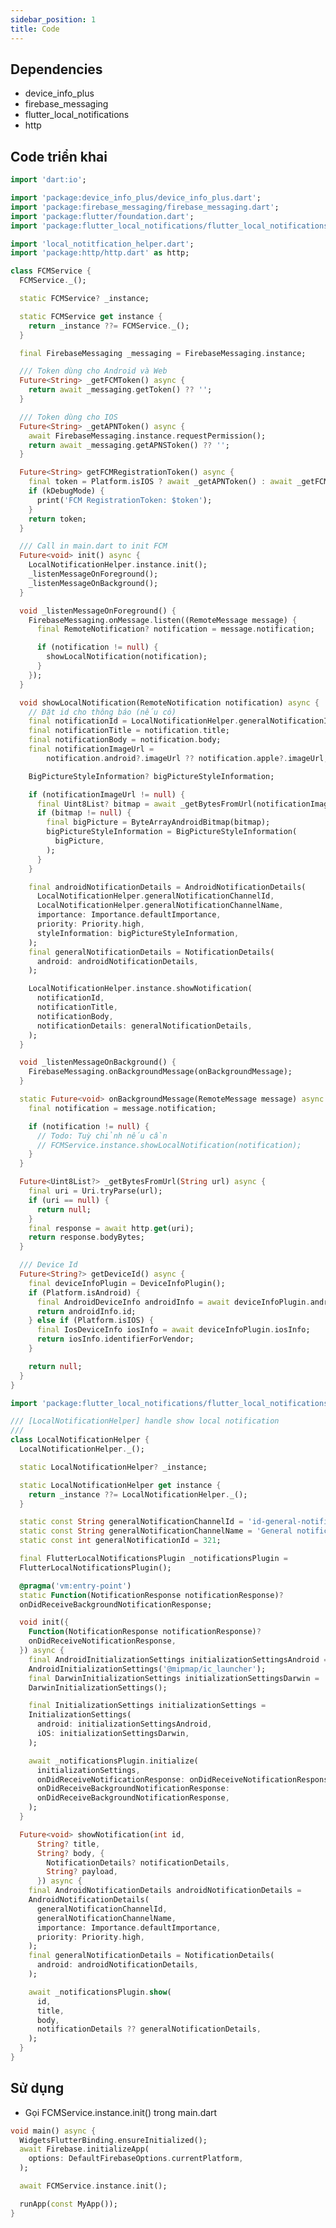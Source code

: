 ```yaml
---
sidebar_position: 1
title: Code 
---
```


## Dependencies

- device_info_plus
- firebase_messaging
- flutter_local_notifications
- http

## Code triển khai

```dart title="fcm_services.dart"
import 'dart:io';

import 'package:device_info_plus/device_info_plus.dart';
import 'package:firebase_messaging/firebase_messaging.dart';
import 'package:flutter/foundation.dart';
import 'package:flutter_local_notifications/flutter_local_notifications.dart';

import 'local_notitfication_helper.dart';
import 'package:http/http.dart' as http;

class FCMService {
  FCMService._();

  static FCMService? _instance;

  static FCMService get instance {
    return _instance ??= FCMService._();
  }

  final FirebaseMessaging _messaging = FirebaseMessaging.instance;

  /// Token dùng cho Android và Web
  Future<String> _getFCMToken() async {
    return await _messaging.getToken() ?? '';
  }

  /// Token dùng cho IOS
  Future<String> _getAPNToken() async {
    await FirebaseMessaging.instance.requestPermission();
    return await _messaging.getAPNSToken() ?? '';
  }

  Future<String> getFCMRegistrationToken() async {
    final token = Platform.isIOS ? await _getAPNToken() : await _getFCMToken();
    if (kDebugMode) {
      print('FCM RegistrationToken: $token');
    }
    return token;
  }

  /// Call in main.dart to init FCM
  Future<void> init() async {
    LocalNotificationHelper.instance.init();
    _listenMessageOnForeground();
    _listenMessageOnBackground();
  }

  void _listenMessageOnForeground() {
    FirebaseMessaging.onMessage.listen((RemoteMessage message) {
      final RemoteNotification? notification = message.notification;

      if (notification != null) {
        showLocalNotification(notification);
      }
    });
  }

  void showLocalNotification(RemoteNotification notification) async {
    // Đặt id cho thông báo (nếu có)
    final notificationId = LocalNotificationHelper.generalNotificationId;
    final notificationTitle = notification.title;
    final notificationBody = notification.body;
    final notificationImageUrl =
        notification.android?.imageUrl ?? notification.apple?.imageUrl;

    BigPictureStyleInformation? bigPictureStyleInformation;

    if (notificationImageUrl != null) {
      final Uint8List? bitmap = await _getBytesFromUrl(notificationImageUrl);
      if (bitmap != null) {
        final bigPicture = ByteArrayAndroidBitmap(bitmap);
        bigPictureStyleInformation = BigPictureStyleInformation(
          bigPicture,
        );
      }
    }

    final androidNotificationDetails = AndroidNotificationDetails(
      LocalNotificationHelper.generalNotificationChannelId,
      LocalNotificationHelper.generalNotificationChannelName,
      importance: Importance.defaultImportance,
      priority: Priority.high,
      styleInformation: bigPictureStyleInformation,
    );
    final generalNotificationDetails = NotificationDetails(
      android: androidNotificationDetails,
    );

    LocalNotificationHelper.instance.showNotification(
      notificationId,
      notificationTitle,
      notificationBody,
      notificationDetails: generalNotificationDetails,
    );
  }

  void _listenMessageOnBackground() {
    FirebaseMessaging.onBackgroundMessage(onBackgroundMessage);
  }

  static Future<void> onBackgroundMessage(RemoteMessage message) async {
    final notification = message.notification;

    if (notification != null) {
      // Todo: Tuỳ chỉnh nếu cần
      // FCMService.instance.showLocalNotification(notification);
    }
  }

  Future<Uint8List?> _getBytesFromUrl(String url) async {
    final uri = Uri.tryParse(url);
    if (uri == null) {
      return null;
    }
    final response = await http.get(uri);
    return response.bodyBytes;
  }

  /// Device Id
  Future<String?> getDeviceId() async {
    final deviceInfoPlugin = DeviceInfoPlugin();
    if (Platform.isAndroid) {
      final AndroidDeviceInfo androidInfo = await deviceInfoPlugin.androidInfo;
      return androidInfo.id;
    } else if (Platform.isIOS) {
      final IosDeviceInfo iosInfo = await deviceInfoPlugin.iosInfo;
      return iosInfo.identifierForVendor;
    }

    return null;
  }
}

```

```dart title="local_notification_helper.dart"
import 'package:flutter_local_notifications/flutter_local_notifications.dart';

/// [LocalNotificationHelper] handle show local notification
/// 
class LocalNotificationHelper {
  LocalNotificationHelper._();

  static LocalNotificationHelper? _instance;

  static LocalNotificationHelper get instance {
    return _instance ??= LocalNotificationHelper._();
  }

  static const String generalNotificationChannelId = 'id-general-notifications';
  static const String generalNotificationChannelName = 'General notifications';
  static const int generalNotificationId = 321;

  final FlutterLocalNotificationsPlugin _notificationsPlugin =
  FlutterLocalNotificationsPlugin();

  @pragma('vm:entry-point')
  static Function(NotificationResponse notificationResponse)?
  onDidReceiveBackgroundNotificationResponse;

  void init({
    Function(NotificationResponse notificationResponse)?
    onDidReceiveNotificationResponse,
  }) async {
    final AndroidInitializationSettings initializationSettingsAndroid =
    AndroidInitializationSettings('@mipmap/ic_launcher');
    final DarwinInitializationSettings initializationSettingsDarwin =
    DarwinInitializationSettings();

    final InitializationSettings initializationSettings =
    InitializationSettings(
      android: initializationSettingsAndroid,
      iOS: initializationSettingsDarwin,
    );

    await _notificationsPlugin.initialize(
      initializationSettings,
      onDidReceiveNotificationResponse: onDidReceiveNotificationResponse,
      onDidReceiveBackgroundNotificationResponse:
      onDidReceiveBackgroundNotificationResponse,
    );
  }

  Future<void> showNotification(int id,
      String? title,
      String? body, {
        NotificationDetails? notificationDetails,
        String? payload,
      }) async {
    final AndroidNotificationDetails androidNotificationDetails =
    AndroidNotificationDetails(
      generalNotificationChannelId,
      generalNotificationChannelName,
      importance: Importance.defaultImportance,
      priority: Priority.high,
    );
    final generalNotificationDetails = NotificationDetails(
      android: androidNotificationDetails,
    );

    await _notificationsPlugin.show(
      id,
      title,
      body,
      notificationDetails ?? generalNotificationDetails,
    );
  }
}

```

## Sử dụng

- Gọi FCMService.instance.init() trong main.dart

```dart title="main.dart"
void main() async {
  WidgetsFlutterBinding.ensureInitialized();
  await Firebase.initializeApp(
    options: DefaultFirebaseOptions.currentPlatform,
  );

  await FCMService.instance.init();

  runApp(const MyApp());
}

```